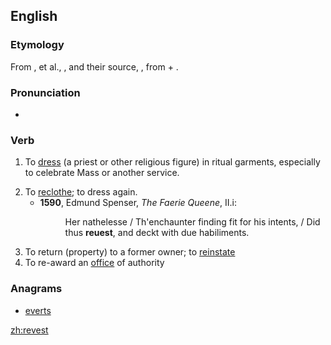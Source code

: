==English==

===Etymology===
From {{etyl|xno}} {{term|revestier}}, {{term|revestre}} et al., {{etyl|frm}} {{term|revestir}}, and their source, {{etyl|LL.}} {{term|revestire}}, from {{etyl|la}} {{term|re-}} + {{term|vestire|vestīre|to clothe}}.

===Pronunciation===
* {{a|UK}} {{IPA|/ɹiːˈvɛst/}}

===Verb===
{{en-verb}}

# {{obsolete}} To [[dress]] (a priest or other religious figure) in ritual garments, especially to celebrate Mass or another service.
# To [[reclothe]]; to dress again.
#* '''1590''', Edmund Spenser, ''The Faerie Queene'', II.i:
#*: Her nathelesse / Th'enchaunter finding fit for his intents, / Did thus '''reuest''', and deckt with due habiliments.
# To return (property) to a former owner; to [[reinstate]]
# To re-award an [[office]] of authority

===Anagrams===
* [[everts#English|everts]]

[[zh:revest]]
